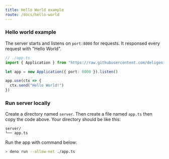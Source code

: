```yaml
---
title: Hello World example
route: /docs/hello-world
---
```


### Hello world example

The server starts and listens on `port:8000` for requests.
It responsed every request with "Hello World".

```ts
// ./app.ts
import { Application } from "https://raw.githubusercontent.com/deligenius/deligenius/master/mod.ts"

let app = new Application({ port: 8000 }).listen()

app.use(ctx => {
  ctx.send("Hello World!")
})
```


### Run server locally

Create a directory named `server`. Then create a file named
`app.ts` then copy the code above. Your directory should be like this:

```
server/
└── app.ts
```

Run the app with command below:

```bash
> deno run --allow-net ./app.ts
```

